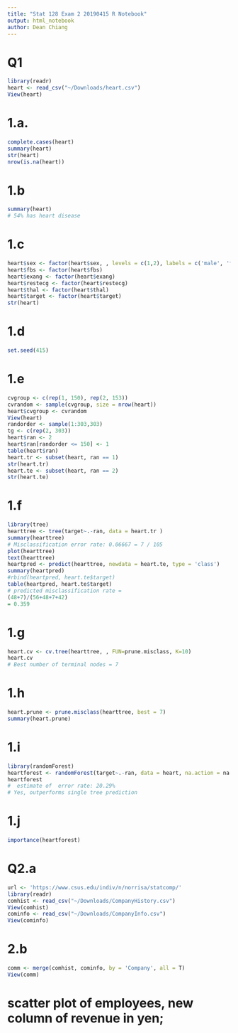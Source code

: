 ```yaml
---
title: "Stat 128 Exam 2 20190415 R Notebook"
output: html_notebook
author: Dean Chiang
---
```


# Q1
```r
library(readr)
heart <- read_csv("~/Downloads/heart.csv")
View(heart)
```
# 1.a.
```r
complete.cases(heart)
summary(heart)
str(heart)
nrow(is.na(heart))
```
# 1.b
```r
summary(heart)
# 54% has heart disease
```

# 1.c
```r
heart$sex <- factor(heart$sex, , levels = c(1,2), labels = c('male', 'female'))
heart$fbs <- factor(heart$fbs)
heart$exang <- factor(heart$exang)
heart$restecg <- factor(heart$restecg)
heart$thal <- factor(heart$thal)
heart$target <- factor(heart$target)
str(heart)
```

# 1.d
```r
set.seed(415)
```

# 1.e
```r
cvgroup <- c(rep(1, 150), rep(2, 153))
cvrandom <- sample(cvgroup, size = nrow(heart))
heart$cvgroup <- cvrandom
View(heart)
randorder <- sample(1:303,303)
tg <- c(rep(2, 303))
heart$ran <- 2
heart$ran[randorder <= 150] <- 1
table(heart$ran)
heart.tr <- subset(heart, ran == 1)
str(heart.tr)
heart.te <- subset(heart, ran == 2)
str(heart.te)
```

# 1.f
```r
library(tree)
hearttree <- tree(target~.-ran, data = heart.tr )
summary(hearttree)
# Misclassification error rate: 0.06667 = 7 / 105
plot(hearttree)
text(hearttree)
heartpred <- predict(hearttree, newdata = heart.te, type = 'class')
summary(heartpred)
#rbind(heartpred, heart.te$target)
table(heartpred, heart.te$target)
# predicted misclassification rate = 
(48+7)/(56+48+7+42)
= 0.359
```

# 1.g
```r
heart.cv <- cv.tree(hearttree, , FUN=prune.misclass, K=10)
heart.cv
# Best number of terminal nodes = 7
```
# 1.h
```r
heart.prune <- prune.misclass(hearttree, best = 7)
summary(heart.prune)

```

# 1.i
```r
library(randomForest)
heartforest <- randomForest(target~.-ran, data = heart, na.action = na.omit)
heartforest
#  estimate of  error rate: 20.29%
# Yes, outperforms single tree prediction
```
# 1.j
```r
importance(heartforest)

```

# Q2.a
```r
url <- 'https://www.csus.edu/indiv/n/norrisa/statcomp/'
library(readr)
comhist <- read_csv("~/Downloads/CompanyHistory.csv")
View(comhist)
cominfo <- read_csv("~/Downloads/CompanyInfo.csv")
View(cominfo)
```
# 2.b
```r
comm <- merge(comhist, cominfo, by = 'Company', all = T)
View(comm)
```
# scatter plot of employees, new column of revenue in yen; 
